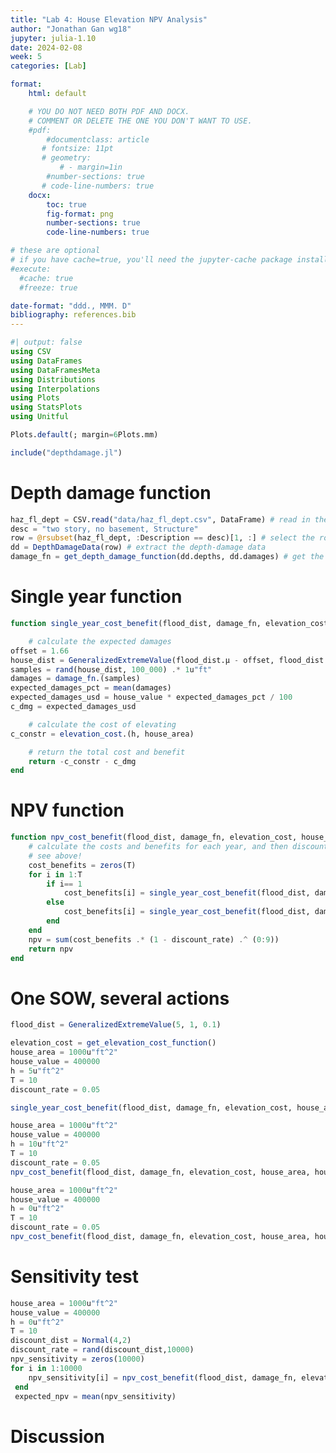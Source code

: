 ```yaml
---
title: "Lab 4: House Elevation NPV Analysis"
author: "Jonathan Gan wg18"
jupyter: julia-1.10
date: 2024-02-08
week: 5
categories: [Lab]

format: 
    html: default

    # YOU DO NOT NEED BOTH PDF AND DOCX.
    # COMMENT OR DELETE THE ONE YOU DON'T WANT TO USE.
    #pdf:
        #documentclass: article
       # fontsize: 11pt
       # geometry:
           # - margin=1in  
        #number-sections: true
       # code-line-numbers: true
    docx: 
        toc: true
        fig-format: png
        number-sections: true
        code-line-numbers: true

# these are optional
# if you have cache=true, you'll need the jupyter-cache package installed
#execute: 
  #cache: true
  #freeze: true

date-format: "ddd., MMM. D"
bibliography: references.bib
---
```


```julia
#| output: false
using CSV
using DataFrames
using DataFramesMeta
using Distributions
using Interpolations
using Plots
using StatsPlots
using Unitful

Plots.default(; margin=6Plots.mm)

include("depthdamage.jl")
```

# Depth damage function
```julia
haz_fl_dept = CSV.read("data/haz_fl_dept.csv", DataFrame) # read in the file
desc = "two story, no basement, Structure"
row = @rsubset(haz_fl_dept, :Description == desc)[1, :] # select the row I want
dd = DepthDamageData(row) # extract the depth-damage data
damage_fn = get_depth_damage_function(dd.depths, dd.damages) # get the depth-damage function

```

# Single year function
```julia
function single_year_cost_benefit(flood_dist, damage_fn, elevation_cost, house_area, house_value, h)

    # calculate the expected damages
offset = 1.66 
house_dist = GeneralizedExtremeValue(flood_dist.μ - offset, flood_dist.σ, flood_dist.ξ)
samples = rand(house_dist, 100_000) .* 1u"ft"
damages = damage_fn.(samples)
expected_damages_pct = mean(damages)
expected_damages_usd = house_value * expected_damages_pct / 100
c_dmg = expected_damages_usd

    # calculate the cost of elevating
c_constr = elevation_cost.(h, house_area)

    # return the total cost and benefit
    return -c_constr - c_dmg
end

```

# NPV function
```julia
function npv_cost_benefit(flood_dist, damage_fn, elevation_cost, house_area, house_value, h, T, discount_rate)
    # calculate the costs and benefits for each year, and then discount
    # see above!
    cost_benefits = zeros(T)
    for i in 1:T
        if i== 1
            cost_benefits[i] = single_year_cost_benefit(flood_dist, damage_fn, elevation_cost, house_area, house_value, h)
        else
            cost_benefits[i] = single_year_cost_benefit(flood_dist, damage_fn, elevation_cost, house_area, house_value, 0)
        end
    end
    npv = sum(cost_benefits .* (1 - discount_rate) .^ (0:9))
    return npv
end

```


# One SOW, several actions
```julia
flood_dist = GeneralizedExtremeValue(5, 1, 0.1) 

elevation_cost = get_elevation_cost_function()
house_area = 1000u"ft^2"
house_value = 400000
h = 5u"ft^2"
T = 10
discount_rate = 0.05

single_year_cost_benefit(flood_dist, damage_fn, elevation_cost, house_area, house_value, h) 
```

```julia
house_area = 1000u"ft^2"
house_value = 400000
h = 10u"ft^2"
T = 10
discount_rate = 0.05
npv_cost_benefit(flood_dist, damage_fn, elevation_cost, house_area, house_value, h, T, discount_rate) 
```


```julia
house_area = 1000u"ft^2"
house_value = 400000
h = 0u"ft^2"
T = 10
discount_rate = 0.05
npv_cost_benefit(flood_dist, damage_fn, elevation_cost, house_area, house_value, h, T, discount_rate) 
```

# Sensitivity test
```julia
house_area = 1000u"ft^2"
house_value = 400000
h = 0u"ft^2"
T = 10
discount_dist = Normal(4,2)
discount_rate = rand(discount_dist,10000)
npv_sensitivity = zeros(10000)
for i in 1:10000
    npv_sensitivity[i] = npv_cost_benefit(flood_dist, damage_fn, elevation_cost, house_area, house_value, h, T, discount_rate)
 end
 expected_npv = mean(npv_sensitivity) 
```
# Discussion


